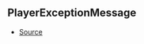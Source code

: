 ## PlayerExceptionMessage



- [Source](https://github.com/Androz2091/discord-player/blob/258bd80/packages/utils/src/Errors.ts#L1)